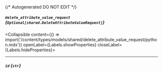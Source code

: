 {/* Autogenerated DO NOT EDIT  */}

##### `delete_attribute_value_request` *{`Optional[shared.DeleteAttributeValueRequest]`}*
<Collapsible content={() => import('/content/types/models/shared/delete_attribute_value_request/python.mdx')} openLabel={Labels.showProperties} closeLabel={Labels.hideProperties}>
</Collapsible>

---
##### `id` *{`str`}*


